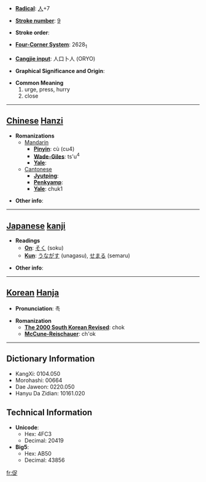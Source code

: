 * '''[[Wiktionary:Chinese radical index| Radical]]''': [[Wiktionary:Chinese radical index 人|人]]+7

* '''[[Wiktionary:Chinese total strokes index|Stroke number]]''': [[Wiktionary:Chinese total strokes index 9|9]]

* '''Stroke order''': 

* '''[[Wiktionary:Chinese four corner index|Four-Corner System]]''': 2628<sub>1</sub>

* '''[[Wiktionary:Chinese Cangjie index|Cangjie input]]''': 人口卜人 (ORYO)

* '''Graphical Significance and Origin''': 

* '''Common Meaning'''
*#urge, press, hurry
*# close


----

== [[Chinese]] [[Hanzi]] ==

* '''Romanizations'''
** [[Mandarin]]
*** '''[[Pinyin]]''': cù (cu4)
*** '''[[Wade-Giles]]''': ts'u<sup>4</sup>
*** '''[[Yale]]''': 
**[[Cantonese]]
***'''[[Jyutping]]''':
***'''[[Penkyamp]]''': 
***'''[[Yale]]''': chuk1

* '''Other info''': 

----

== [[Japanese]] [[kanji]] ==

* '''Readings'''
** '''[[On]]''': [[そく]] (soku)
** '''[[Kun]]''': [[うながす]] (unagasu), [[せまる]] (semaru)

* '''Other info''':  

----

== [[Korean]] [[Hanja]] ==

* '''Pronunciation''': 촉

* '''Romanization'''
** '''[[The 2000 South Korean Revised Romanization|The 2000 South Korean Revised]]''': chok
** '''[[McCune-Reischauer]]''': ch'ok

----

== Dictionary Information ==

* KangXi: 0104.050
* Morohashi: 00664
* Dae Jaweon: 0220.050
* Hanyu Da Zidian: 10161.020

== Technical Information ==

* '''Unicode''':
** Hex: 4FC3
** Decimal: 20419
* '''Big5''':
** Hex: AB50
** Decimal: 43856

[[fr:促]]
